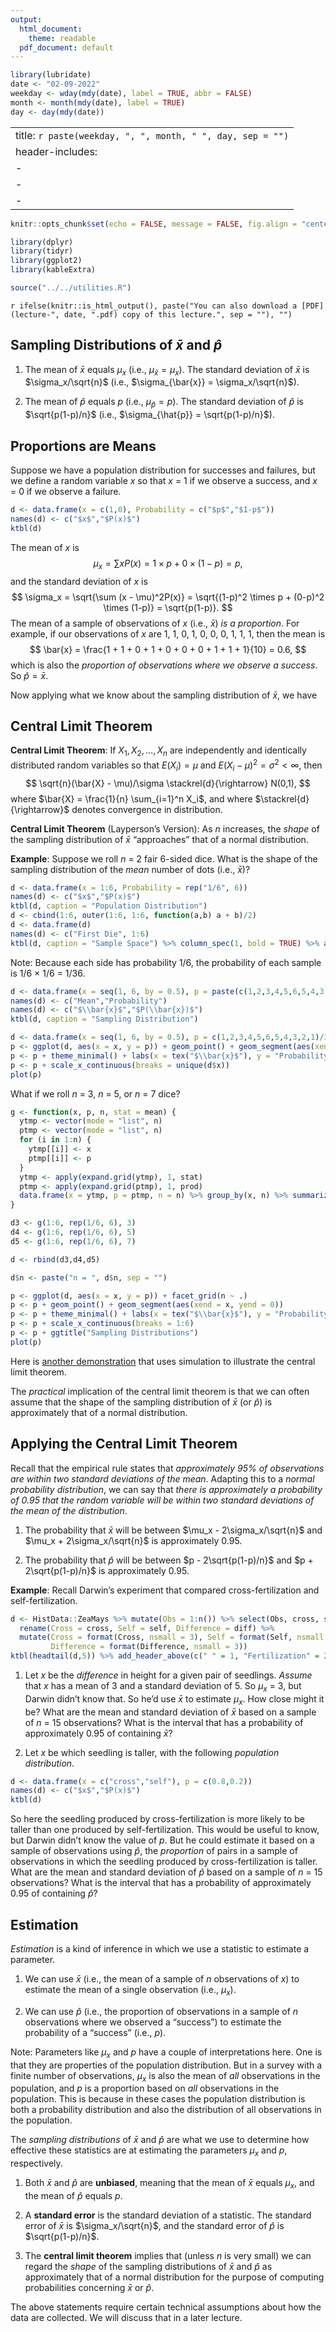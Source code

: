 ```yaml
---
output:
  html_document:
    theme: readable
  pdf_document: default
---
```


```r
library(lubridate)
date <- "02-09-2022"
weekday <- wday(mdy(date), label = TRUE, abbr = FALSE)
month <- month(mdy(date), label = TRUE)
day <- day(mdy(date))
```

---
title: `r paste(weekday, ", ", month, " ", day, sep = "")`
header-includes:
  - \usepackage{array}
  - \usepackage{float}
  - \usepackage{booktabs}
---

```r
knitr::opts_chunk$set(echo = FALSE, message = FALSE, fig.align = "center", out.width = "100%", fig.width = 9, cache = FALSE, dev = ifelse(knitr::is_html_output(), "png", "pdf"))
```

```r
library(dplyr)
library(tidyr)
library(ggplot2)
library(kableExtra)
```

```r
source("../../utilities.R")
```

`r ifelse(knitr::is_html_output(), paste("You can also download a [PDF](lecture-", date, ".pdf) copy of this lecture.", sep = ""), "")`


## Sampling Distributions of $\bar{x}$ and $\hat{p}$

1. The mean of $\bar{x}$ equals $\mu_x$ (i.e., $\mu_{\bar{x}} = \mu_x$). The standard deviation of $\bar{x}$ is $\sigma_x/\sqrt{n}$ (i.e., $\sigma_{\bar{x}} = \sigma_x/\sqrt{n}$). 

2. The mean of $\hat{p}$ equals $p$ (i.e., $\mu_{\hat{p}} = p$). The standard deviation of $\hat{p}$ is $\sqrt{p(1-p)/n}$ (i.e., $\sigma_{\hat{p}} = \sqrt{p(1-p)/n}$). 

## Proportions are Means

Suppose we have a population distribution for successes and failures, but we define a random variable $x$ so that $x$ = 1 if we observe a success, and $x$ = 0 if we observe a failure. 
```r
d <- data.frame(x = c(1,0), Probability = c("$p$","$1-p$"))
names(d) <- c("$x$","$P(x)$")
ktbl(d)
```
The mean of $x$ is
$$
  \mu_x = \sum xP(x) = 1 \times p + 0 \times (1-p) = p,
$$
and the standard deviation of $x$ is
$$
  \sigma_x = \sqrt{\sum (x - \mu)^2P(x)} = 
  \sqrt{(1-p)^2 \times p + (0-p)^2 \times (1-p)} = \sqrt{p(1-p)}.
$$
The mean of a sample of observations of $x$ (i.e., $\bar{x}$) *is a proportion*. For example, if our observations of $x$ are 1, 1, 0, 1, 0, 0, 0, 1, 1, 1, then the mean is
$$
  \bar{x} = \frac{1 + 1 + 0 + 1 + 0 + 0 + 0 + 1 + 1 + 1}{10} = 0.6,
$$
which is also the *proportion of observations where we observe a success*. So $\hat{p} = \bar{x}$. 

Now applying what we know about the sampling distribution of $\bar{x}$, we have
\begin{align*}
  \mu_{\bar{x}} & = \mu_x = p, \\
  \sigma_{\bar{x}} & = \sigma_x/\sqrt{n} = \sqrt{p(1-p)}/\sqrt{n} = \sqrt{p(1-p)/n}. 
\end{align*}

## Central Limit Theorem

**Central Limit Theorem**: If $X_1, X_2, \dots, X_n$ are independently and identically distributed random variables so that $E(X_i) = \mu$ and $E(X_i - \mu)^2 = \sigma^2 < \infty$, then
$$
\sqrt{n}(\bar{X} - \mu)/\sigma \stackrel{d}{\rightarrow} N(0,1),
$$
where $\bar{X} = \frac{1}{n} \sum_{i=1}^n X_i$, and where $\stackrel{d}{\rightarrow}$ denotes convergence in distribution.

**Central Limit Theorem** (Layperson's Version): As $n$ increases, the *shape* of the sampling distribution of $\bar{x}$ "approaches" that of a normal distribution. 

**Example**: Suppose we roll $n$ = 2 fair 6-sided dice. What is the shape of the sampling distribution of the *mean* number of dots (i.e., $\bar{x}$)?
```r
d <- data.frame(x = 1:6, Probability = rep("1/6", 6))
names(d) <- c("$x$","$P(x)$")
ktbl(d, caption = "Population Distribution")
d <- cbind(1:6, outer(1:6, 1:6, function(a,b) a + b)/2)
d <- data.frame(d)
names(d) <- c("First Die", 1:6)
ktbl(d, caption = "Sample Space") %>% column_spec(1, bold = TRUE) %>% add_header_above(c(" " = 1, "Second Die" = 6))
```
Note: Because each side has probability 1/6, the probability of each sample is 1/6 $\times$ 1/6 = 1/36.
```r
d <- data.frame(x = seq(1, 6, by = 0.5), p = paste(c(1,2,3,4,5,6,5,4,3,2,1), "/", 36, sep = ""))
names(d) <- c("Mean","Probability")
names(d) <- c("$\\bar{x}$","$P(\\bar{x})$")
ktbl(d, caption = "Sampling Distribution")

d <- data.frame(x = seq(1, 6, by = 0.5), p = c(1,2,3,4,5,6,5,4,3,2,1)/36)
p <- ggplot(d, aes(x = x, y = p)) + geom_point() + geom_segment(aes(xend = x, yend = 0))
p <- p + theme_minimal() + labs(x = tex("$\\bar{x}$"), y = "Probability") + ggtitle("Sampling Distribution")
p <- p + scale_x_continuous(breaks = unique(d$x))
plot(p)
```

What if we roll $n$ = 3, $n$ = 5, or $n$ = 7 dice?

```r
g <- function(x, p, n, stat = mean) {
  ytmp <- vector(mode = "list", n)
  ptmp <- vector(mode = "list", n)
  for (i in 1:n) {
    ytmp[[i]] <- x
    ptmp[[i]] <- p
  }
  ytmp <- apply(expand.grid(ytmp), 1, stat)
  ptmp <- apply(expand.grid(ptmp), 1, prod)
  data.frame(x = ytmp, p = ptmp, n = n) %>% group_by(x, n) %>% summarize(p = sum(p))
}

d3 <- g(1:6, rep(1/6, 6), 3)
d4 <- g(1:6, rep(1/6, 6), 5)
d5 <- g(1:6, rep(1/6, 6), 7)

d <- rbind(d3,d4,d5)

d$n <- paste("n = ", d$n, sep = "")

p <- ggplot(d, aes(x = x, y = p)) + facet_grid(n ~ .)
p <- p + geom_point() + geom_segment(aes(xend = x, yend = 0))
p <- p + theme_minimal() + labs(x = tex("$\\bar{x}$"), y = "Probability")
p <- p + scale_x_continuous(breaks = 1:6)
p <- p + ggtitle("Sampling Distributions")
plot(p)
```
Here is [another demonstration](http://onlinestatbook.com/stat_sim/sampling_dist) that uses simulation to illustrate the central limit theorem. 

The *practical* implication of the central limit theorem is that we can often assume that the shape of the sampling distribution of $\bar{x}$ (or $\hat{p}$) is approximately that of a normal distribution.

## Applying the Central Limit Theorem

Recall that the empirical rule states that *approximately 95% of observations are within two standard deviations of the mean*. Adapting this to a *normal probability distribution*, we can say that *there is approximately a probability of 0.95 that the random variable will be within two standard deviations of the mean of the distribution*. 

1. The probability that $\bar{x}$ will be between $\mu_x - 2\sigma_x/\sqrt{n}$ and $\mu_x + 2\sigma_x/\sqrt{n}$ is approximately 0.95.

0. The probability that $\hat{p}$ will be between $p - 2\sqrt{p(1-p)/n}$ and $p + 2\sqrt{p(1-p)/n}$ is approximately 0.95. 

\pagebreak

**Example**: Recall Darwin's experiment that compared cross-fertilization and self-fertilization. 
```r
d <- HistData::ZeaMays %>% mutate(Obs = 1:n()) %>% select(Obs, cross, self, diff) %>% 
  rename(Cross = cross, Self = self, Difference = diff) %>% 
  mutate(Cross = format(Cross, nsmall = 3), Self = format(Self, nsmall = 3), 
         Difference = format(Difference, nsmall = 3))
ktbl(headtail(d,5)) %>% add_header_above(c(" " = 1, "Fertilization" = 2, " " = 1))
```

1. Let $x$ be the *difference* in height for a given pair of seedlings. *Assume* that $x$ has a mean of 3 and a standard deviation of 5. So $\mu_x$ = 3, but Darwin didn't know that. So he'd use $\bar{x}$ to estimate $\mu_x$. How close might it be? What are the mean and standard deviation of $\bar{x}$ based on a sample of $n$ = 15 observations? What is the interval that has a probability of approximately 0.95 of containing $\bar{x}$? 

\vspace{3cm}

2. Let $x$ be which seedling is taller, with the following *population distribution*.
```r
d <- data.frame(x = c("cross","self"), p = c(0.8,0.2))
names(d) <- c("$x$","$P(x)$")
ktbl(d)
```
So here the seedling produced by cross-fertilization is more likely to be taller than one produced by self-fertilization. This would be useful to know, but Darwin didn't know the value of $p$. But he could estimate it based on a sample of observations using $\hat{p}$, the *proportion* of pairs in a sample of observations in which the seedling produced by cross-fertilization is taller. What are the mean and standard deviation of $\hat{p}$ based on a sample of $n$ = 15 observations? What is the interval that has a probability of approximately 0.95 of containing $\hat{p}$? 

\pagebreak

## Estimation

*Estimation* is a kind of inference in which we use a statistic to estimate a parameter. 

1. We can use $\bar{x}$ (i.e., the mean of a sample of $n$ observations of $x$) to estimate the mean of a single observation (i.e., $\mu_x$).

0. We can use $\hat{p}$ (i.e., the proportion of observations in a sample of $n$ observations where we observed a "success") to estimate the probability of a "success" (i.e., $p$).

 Note: Parameters like $\mu_x$ and $p$ have a couple of interpretations here. One is that they are properties of the population distribution. But in a survey with a finite number of observations, $\mu_x$ is also the mean of *all* observations in the population, and $p$ is a proportion based on *all* observations in the population. This is because in these cases the population distribution is both a probability distribution and also the distribution of all observations in the population. 

The *sampling distributions* of $\bar{x}$ and $\hat{p}$ are what we use to determine how effective these statistics are at estimating the parameters $\mu_x$ and $p$, respectively.

1. Both $\bar{x}$ and $\hat{p}$ are **unbiased**, meaning that the mean of $\bar{x}$ equals $\mu_x$, and the mean of $\hat{p}$ equals $p$.

2. A **standard error** is the standard deviation of a statistic. The standard error of $\bar{x}$ is $\sigma_x/\sqrt{n}$, and the standard error of $\hat{p}$ is $\sqrt{p(1-p)/n}$. 

3. The **central limit theorem** implies that (unless $n$ is very small) we can regard the *shape* of the sampling distributions of $\bar{x}$ and $\hat{p}$ as approximately that of a normal distribution for the purpose of computing probabilities concerning $\bar{x}$ or $\hat{p}$.

The above statements require certain technical assumptions about how the data are collected. We will discuss that in a later lecture.

